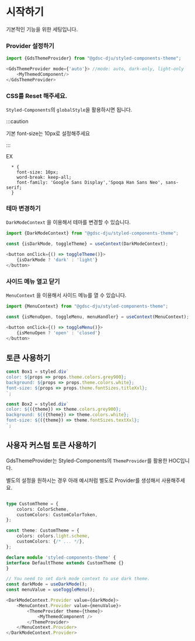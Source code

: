 # 시작하기

기본적인 기능을 위한 세팅입니다.

### Provider 설정하기

```typescript jsx
import {GdsThemeProvider} from "@gdsc-dju/styled-components-theme";

<GdsThemeProvider mode={'auto'}> //mode: auto, dark-only, light-only
    <MyThemedComponent/>
</GdsThemeProvider>
```

### CSS를 Reset 해주세요.

`Styled-Components`의 `globalStyle`을 활용하시면 됩니다.

:::caution

기본 font-size는 10px로 설정해주세요

:::

EX
```
  * {
    font-size: 10px;
    word-break: keep-all;
    font-family: 'Google Sans Display','Spoqa Han Sans Neo', sans-serif;
  }
```


### 테마 변경하기

`DarkModeContext` 을 이용해서 테마를 변경할 수 있습니다.

```typescript jsx
import {DarkModeContext} from "@gdsc-dju/styled-components-theme";

const {isDarkMode, toggleTheme} = useContext(DarkModeContext);

<button onClick={() => toggleTheme()}>
    {isDarkMode ? 'dark' : 'light'}
</button>
```

### 사이드 메뉴 열고 닫기

`MenuContext` 을 이용해서 사이드 메뉴를 열 수 있습니다.

```typescript jsx
import {MenuContext} from "@gdsc-dju/styled-components-theme";

const {isMenuOpen, toggleMenu, menuHandler} = useContext(MenuContext);

<button onClick={() => toggleMenu()}>
    {isMenuOpen ? 'open' : 'closed'}
</button>
```

## 토큰 사용하기

```typescript jsx
const Box1 = styled.div`
color: ${props => props.theme.colors.grey900};
background: ${props => props.theme.colors.white};
font-size: ${props => props.theme.fontSizes.titleXxl};
`;

const Box2 = styled.div`
color: ${({theme}) => theme.colors.grey900};
background: ${({theme}) => theme.colors.white};
font-size: ${({theme}) => theme.fontSizes.textXxl};
`;
```

## 사용자 커스텀 토큰 사용하기

GdsThemeProvider는 Styled-Components의 `ThemeProvider`를 활용한 HOC입니다.

별도의 설정을 원하시는 경우 아래 예시처럼 별도로 Provider를 생성해서 사용해주세요.


```typescript jsx

type CustomTheme = {
    colors: ColorScheme,
    customColors: CustomColorToken,
};

const theme: CustomTheme = {
    colors: colors.light.scheme,
    customColors: {/* ... */},
};

declare module 'styled-components-theme' {
interface DefaultTheme extends CustomTheme {}
}

// You need to set dark mode context to use dark theme.
const darkMode = useDarkMode();
const menuValue = useToggleMenu();

<DarkModeContext.Provider value={darkMode}>
    <MenuContext.Provider value={menuValue}>
        <ThemeProvider theme={theme}>
            <MyThemedComponent />
        </ThemeProvider>
    </MenuContext.Provider>
</DarkModeContext.Provider>
```
